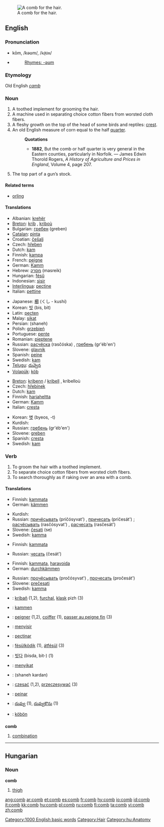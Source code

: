 {{see|ċomb}}
[[Image:Comb.png|thumb|right|A comb for the hair.]]
==English==

===Pronunciation===
*kōm, /kəʊm/, /<tt>k@Um</tt>/
*{{audio|en-us-comb.ogg|Audio (US)}}
*:[[Rhymes:English:-əʊm|Rhymes: -əʊm]]

===Etymology===
Old English ''[[camb]]''

===Noun===
{{en-noun}}

# A toothed implement for grooming the hair.
# A machine used in separating choice cotton fibers from worsted cloth fibers.
# A fleshy growth on the top of the head of some birds and reptiles: [[crest]].
# An old English measure of corn equal to the half [[quarter]].
#:'''Quotations'''
#:*'''1882''', But the comb or half quarter is very general in the Eastern counties, particularly in Norfolk. &mdash; James Edwin Thorold Rogers, ''A History of Agriculture and Prices in England'', Volume 4, page 207.
# The top part of a gun’s stock.

====Related terms====
* [[orling]]

====Translations====
{{trans-top|toothed implement for grooming the hair}}
*Albanian: [[krehër]] {{m}}
*[[Breton]]: [[krib]] {{f}}, [[kriboù]] {{p}}
*Bulgarian: [[гребен]] (greben) {{m}}
*[[Catalan]]: [[pinta]] {{f}}
*Croatian: [[češalj]] {{m}}
*Czech: [[hřeben]] {{m}}
*Dutch: [[kam]] {{m}}
*Finnish: [[kampa]]
*French: [[peigne]] {{m}}
*German: [[Kamm]] {{m}}
*Hebrew: [[מסרק]] (masreik) {{m}}
*Hungarian: [[fésű]]
*Indonesian: [[sisir]]
*[[Interlingua]]: [[pectine]]
*Italian: [[pettine]]
{{trans-mid}}
*Japanese: [[櫛]] (くし - kushi)
*Korean: [[빗]] (bis, bit)
*Latin: [[pecten]]
*Malay: [[sikat]]
*Persian: {{FAchar|[[شانه]]}} (shaneh)
*Polish: [[grzebień]] {{m}}
*Portuguese: [[pente]] {{m}}
*Romanian: [[pieptene]] {{m}}
*Russian: [[расчёска]] (rasčóska) {{f}}, [[гребень]] (gr'éb'en') {{m}}
*Slovene: [[glavnik]] {{m}}
*Spanish: [[peine]] {{m}}
*Swedish: [[kam]]
*[[Telugu]]: [[దువ్వెన]]
*[[Volapük]]: [[köb]]
{{trans-bottom}}

{{trans-top|fleshy growth on the top of the head of some birds and reptiles}}
*[[Breton]]: [[kribenn]] / [[kribell]] {{f}}, kribelloù {{p}}
*Czech: [[hřebínek]] {{m}}
*Dutch: [[kam]] {{m}}
*Finnish: [[harjaheltta]]
*German: [[Kamm]] {{m}}
*Italian: [[cresta]] {{f}}
{{trans-mid}}
*Korean: [[볏]] (byeos, -t)
*Kurdish: {{KUchar|[[پوپنه‌]]}}
*Russian: [[гребень]] (gr'éb'en') {{m}}
*Slovene: [[greben]] {{m}}
*Spanish: [[cresta]] {{f}}
*Swedish: [[kam]]
{{trans-bottom}}

===Verb===
{{en-verb}}

# To groom the hair with a toothed implement.
# To separate choice cotton fibers from worsted cloth fibers.
# To search thoroughly as if raking over an area with a comb.

====Translations====
{{trans-top|to groom the hair with a toothed implement}}
*Finnish: [[kammata]]
*German: [[kämmen]]
{{trans-mid}}
*Kurdish: {{KUchar|[[داهێنان]]}}
*Russian: [[причёсывать]] (pričósyvat') {{impf}}, [[причесать]] (pričesát') {{pf}}; [[расчёсывать]] (rasčósyvat') {{impf}}, [[расчесать]] (rasčesát') {{pf}}
*Slovene: [[česati]] (se)
*Swedish: [[kamma]]
{{trans-bottom}}

{{trans-top|to separate choice cotton fibers from worsted cloth fibers}}
*Finnish: [[kammata]]
{{trans-mid}}
*Russian: [[чесать]] (česát') {{impf}}
{{trans-bottom}}

{{trans-top|to search thoroughly as if raking over an area with a comb}}
*Finnish: [[kammata]], [[haravoida]]
*German: [[durchkämmen]]
{{trans-mid}}
*Russian: [[прочёсывать]] (pročósyvat') {{impf}}, [[прочесать]] (pročesát') {{pf}}
*Slovene: [[prečesati]]
*Swedish: [[kamma]]
{{trans-bottom}}

{{checktrans-top}}
*{{ttbc|Breton}}: [[kribañ]] (1,2), [[furchal]], [[klask]] pizh (3)
*{{ttbc|Dutch}}: [[kammen]]
*{{ttbc|French}}: [[peigner]] (1,2), [[coiffer]] (1), [[passer au peigne fin]] (3)
*{{ttbc|Indonesian}}: [[sisir|menyisir]]
*{{ttbc|Interlingua}}: [[pectinar]]
*{{ttbc|Hungarian}}: [[fésülködik]] (1), [[átfésül]] (3)
*{{ttbc|Korean}}: [[빗다]] (bisda, bit-) (1)
*{{ttbc|Malay}}: [[sikat|menyikat]]
*{{ttbc|Persian}}: {{FAchar|[[شانه کردن]]}} (shaneh kardan)
*{{ttbc|Polish}}: [[czesać]] (1,2), [[przeczesywać]] (3)
*{{ttbc|Spanish}}: [[peinar]]
*{{ttbc|Telugu}}: [[దువ్వు]] (1), [[దువ్వుకొను]] (1)
*{{ttbc|Volapük}}: [[köbön]]
{{checktrans-bottom}}

==={{abbreviation}}===
'''comb'''

# [[combination]]

[[Category:1000 English basic words]]
[[Category:Hair]]

----

==Hungarian==

===Noun===
'''comb'''

# [[thigh]]

[[Category:hu:Anatomy]]

[[ang:comb]]
[[ar:comb]]
[[et:comb]]
[[es:comb]]
[[fr:comb]]
[[hy:comb]]
[[io:comb]]
[[id:comb]]
[[it:comb]]
[[kk:comb]]
[[hu:comb]]
[[pl:comb]]
[[ru:comb]]
[[fi:comb]]
[[ta:comb]]
[[vi:comb]]
[[zh:comb]]